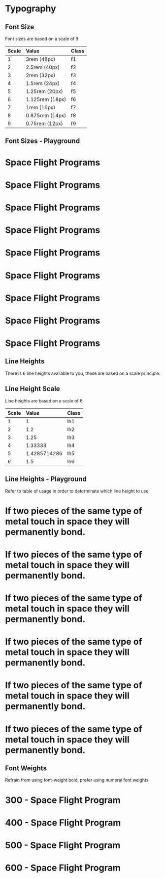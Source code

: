
<Meta title="Materials|Typography" />

<Anchor storyId="materials-typography--font-sizes" />

# Typography

## Font Size

Font sizes are based on a scale of 9

| Scale | Value           | Class |
| :---- | :-------------- | :---- |
| 1     | 3rem (48px)     | f1    |
| 2     | 2.5rem (40px)   | f2    |
| 3     | 2rem (32px)     | f3    |
| 4     | 1.5rem (24px)   | f4    |
| 5     | 1.25rem (20px)  | f5    |
| 6     | 1.125rem (18px) | f6    |
| 7     | 1rem (16px)     | f7    |
| 8     | 0.875rem (14px) | f8    |
| 9     | 0.75rem (12px)  | f9    |

## Font Sizes - Playground

<Story name="font sizes">
    <div>
        <h1 className="f1 pa0 ma0">Space Flight Programs</h1>
        <h1 className="f2 pa0 ma0">Space Flight Programs</h1>
        <h1 className="f3 pa0 ma0">Space Flight Programs</h1>
        <h1 className="f4 pa0 ma0">Space Flight Programs</h1>
        <h1 className="f5 pa0 ma0">Space Flight Programs</h1>
        <h1 className="f6 pa0 ma0">Space Flight Programs</h1>
        <h1 className="f7 pa0 ma0">Space Flight Programs</h1>
        <h1 className="f8 pa0 ma0">Space Flight Programs</h1>
        <h1 className="f9 pa0 ma0">Space Flight Programs</h1>
    </div>
</Story>

## Line Heights

There is 6 line heights available to you, these are based on a scale principle.

## Line Height Scale

Line heights are based on a scale of 6

| Scale | Value        | Class |
| :---- | :----------- | :---- |
| 1     | 1            | lh1   |
| 2     | 1.2          | lh2   |
| 3     | 1.25         | lh3   |
| 4     | 1.33333      | lh4   |
| 5     | 1.4285714286 | lh5   |
| 6     | 1.5          | lh6   |

## Line Heights - Playground

Refer to table of usage in order to determinate which line height to use

<Story name="line heights">
    <div>
        <h1 className="lh1">If two pieces of the same type of metal touch in space they will permanently bond.</h1>
        <h1 className="lh2">If two pieces of the same type of metal touch in space they will permanently bond.</h1>
        <h1 className="lh3">If two pieces of the same type of metal touch in space they will permanently bond.</h1>
        <h1 className="lh4">If two pieces of the same type of metal touch in space they will permanently bond.</h1>
        <h1 className="lh5">If two pieces of the same type of metal touch in space they will permanently bond.</h1>
        <h1 className="lh6">If two pieces of the same type of metal touch in space they will permanently bond.</h1>
    </div>
</Story>

## Font Weights

Refrain from using font-weight bold, prefer using numeral font weights

<Story name="font weights">
    <div>
        <h1 className="f3 fw3">300 - Space Flight Program</h1>
        <h1 className="f3 fw4">400 - Space Flight Program</h1>
        <h1 className="f3 fw5">500 - Space Flight Program</h1>
        <h1 className="f3 fw6">600 - Space Flight Program</h1>
    </div>
</Story>
